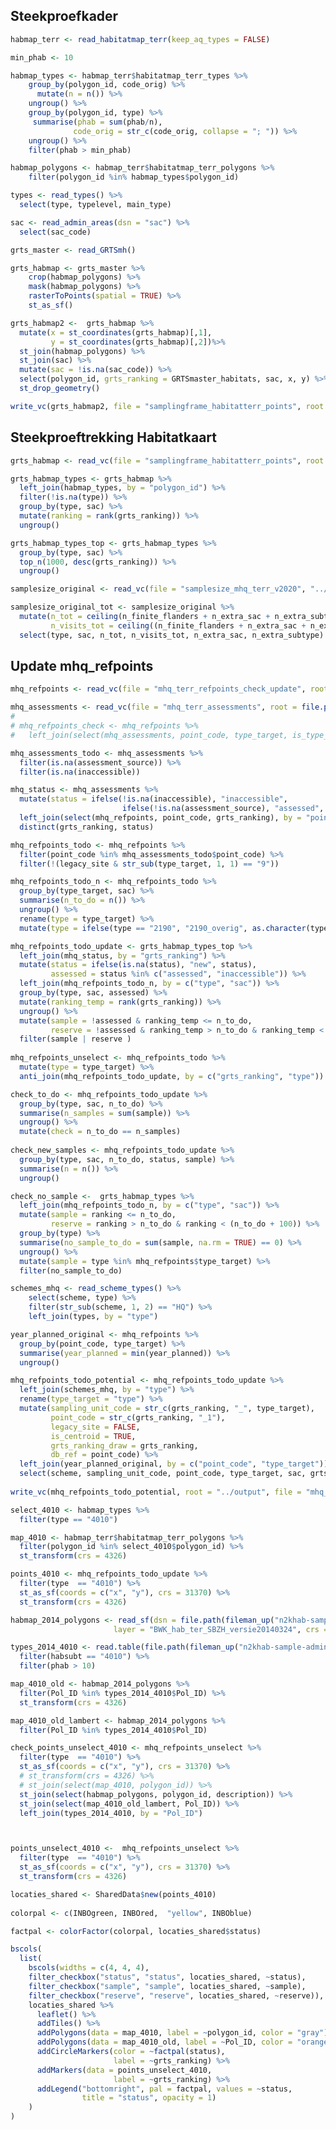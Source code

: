 ## Steekproefkader

```r

habmap_terr <- read_habitatmap_terr(keep_aq_types = FALSE)

min_phab <- 10

habmap_types <- habmap_terr$habitatmap_terr_types %>%
    group_by(polygon_id, code_orig) %>%
      mutate(n = n()) %>%
    ungroup() %>%
    group_by(polygon_id, type) %>%
     summarise(phab = sum(phab/n),
              code_orig = str_c(code_orig, collapse = "; ")) %>%
    ungroup() %>%
    filter(phab > min_phab)

habmap_polygons <- habmap_terr$habitatmap_terr_polygons %>%
    filter(polygon_id %in% habmap_types$polygon_id) 

types <- read_types() %>%
  select(type, typelevel, main_type)

sac <- read_admin_areas(dsn = "sac") %>%
  select(sac_code)

grts_master <- read_GRTSmh()
```



```r
 
grts_habmap <- grts_master %>%
    crop(habmap_polygons) %>%
    mask(habmap_polygons) %>%
    rasterToPoints(spatial = TRUE) %>%
    st_as_sf()

grts_habmap2 <-  grts_habmap %>%
  mutate(x = st_coordinates(grts_habmap)[,1],
         y = st_coordinates(grts_habmap)[,2])%>%
  st_join(habmap_polygons) %>%
  st_join(sac) %>%
  mutate(sac = !is.na(sac_code)) %>%
  select(polygon_id, grts_ranking = GRTSmaster_habitats, sac, x, y) %>%
  st_drop_geometry()

write_vc(grts_habmap2, file = "samplingframe_habitatterr_points", root = "../output", sorting = "grts_ranking", strict = FALSE)

```

## Steekproeftrekking Habitatkaart

```r
grts_habmap <- read_vc(file = "samplingframe_habitatterr_points", root = "../output")

grts_habmap_types <- grts_habmap %>%
  left_join(habmap_types, by = "polygon_id") %>%
  filter(!is.na(type)) %>%
  group_by(type, sac) %>%
  mutate(ranking = rank(grts_ranking)) %>%
  ungroup()

grts_habmap_types_top <- grts_habmap_types %>%
  group_by(type, sac) %>%
  top_n(1000, desc(grts_ranking)) %>%
  ungroup()

```

```r

samplesize_original <- read_vc(file = "samplesize_mhq_terr_v2020", "../output" )

samplesize_original_tot <- samplesize_original %>%
  mutate(n_tot = ceiling(n_finite_flanders + n_extra_sac + n_extra_subtype),
         n_visits_tot = ceiling((n_finite_flanders + n_extra_sac + n_extra_subtype)/prop_subtype_sac)) %>%
  select(type, sac, n_tot, n_visits_tot, n_extra_sac, n_extra_subtype)

```

## Update mhq_refpoints

```r
mhq_refpoints <- read_vc(file = "mhq_terr_refpoints_check_update", root = file.path(fileman_up("n2khab-sample-admin"), "data"))

mhq_assessments <- read_vc(file = "mhq_terr_assessments", root = file.path(fileman_up("n2khab-sample-admin"), "data"))
# 
# mhq_refpoints_check <- mhq_refpoints %>%
#   left_join(select(mhq_assessments, point_code, type_target, is_type_target, type_observed), by = c("point_code", "type_target"))

mhq_assessments_todo <- mhq_assessments %>%
  filter(is.na(assessment_source)) %>%
  filter(is.na(inaccessible)) 

mhq_status <- mhq_assessments %>%
  mutate(status = ifelse(!is.na(inaccessible), "inaccessible",
                         ifelse(!is.na(assessment_source), "assessed", "to_do"))) %>%
  left_join(select(mhq_refpoints, point_code, grts_ranking), by = "point_code") %>%
  distinct(grts_ranking, status)

mhq_refpoints_todo <- mhq_refpoints %>%
  filter(point_code %in% mhq_assessments_todo$point_code) %>%
  filter(!(legacy_site & str_sub(type_target, 1, 1) == "9"))

mhq_refpoints_todo_n <- mhq_refpoints_todo %>%
  group_by(type_target, sac) %>%
  summarise(n_to_do = n()) %>%
  ungroup() %>%
  rename(type = type_target) %>%
  mutate(type = ifelse(type == "2190", "2190_overig", as.character(type)))

```

```r
mhq_refpoints_todo_update <- grts_habmap_types_top %>%
  left_join(mhq_status, by = "grts_ranking") %>%
  mutate(status = ifelse(is.na(status), "new", status),
         assessed = status %in% c("assessed", "inaccessible")) %>%
  left_join(mhq_refpoints_todo_n, by = c("type", "sac")) %>%
  group_by(type, sac, assessed) %>%
  mutate(ranking_temp = rank(grts_ranking)) %>%
  ungroup() %>%
  mutate(sample = !assessed & ranking_temp <= n_to_do,
         reserve = !assessed & ranking_temp > n_to_do & ranking_temp < (n_to_do + 100)) %>%
  filter(sample | reserve ) 
  
mhq_refpoints_unselect <- mhq_refpoints_todo %>%
  mutate(type = type_target) %>%
  anti_join(mhq_refpoints_todo_update, by = c("grts_ranking", "type"))

check_to_do <- mhq_refpoints_todo_update %>%
  group_by(type, sac, n_to_do) %>%
  summarise(n_samples = sum(sample)) %>%
  ungroup() %>%
  mutate(check = n_to_do == n_samples)
  
check_new_samples <- mhq_refpoints_todo_update %>%
  group_by(type, sac, n_to_do, status, sample) %>%
  summarise(n = n()) %>%
  ungroup()

check_no_sample <-  grts_habmap_types %>%
  left_join(mhq_refpoints_todo_n, by = c("type", "sac")) %>%
  mutate(sample = ranking <= n_to_do,
         reserve = ranking > n_to_do & ranking < (n_to_do + 100)) %>%
  group_by(type) %>%
  summarise(no_sample_to_do = sum(sample, na.rm = TRUE) == 0) %>%
  ungroup() %>%
  mutate(sample = type %in% mhq_refpoints$type_target) %>%
  filter(no_sample_to_do)
```

```r

schemes_mhq <- read_scheme_types() %>%
    select(scheme, type) %>%
    filter(str_sub(scheme, 1, 2) == "HQ") %>%
    left_join(types, by = "type")

year_planned_original <- mhq_refpoints %>%
  group_by(point_code, type_target) %>%
  summarise(year_planned = min(year_planned)) %>%
  ungroup()

mhq_refpoints_todo_potential <- mhq_refpoints_todo_update %>%
  left_join(schemes_mhq, by = "type") %>%
  rename(type_target = "type") %>%
  mutate(sampling_unit_code = str_c(grts_ranking, "_", type_target),
         point_code = str_c(grts_ranking, "_1"),
         legacy_site = FALSE,
         is_centroid = TRUE,
         grts_ranking_draw = grts_ranking,
         db_ref = point_code) %>%
  left_join(year_planned_original, by = c("point_code", "type_target")) %>%
  select(scheme, sampling_unit_code, point_code, type_target, sac, grts_ranking, is_centroid, grts_ranking_draw,  legacy_site, x, y, db_ref, status, phab, year_planned)
  
write_vc(mhq_refpoints_todo_potential, root = "../output", file = "mhq_refpoints_todo_potential", sorting = c("sampling_unit_code"))

```






```r

select_4010 <- habmap_types %>%
  filter(type == "4010")

map_4010 <- habmap_terr$habitatmap_terr_polygons %>%
  filter(polygon_id %in% select_4010$polygon_id) %>%
  st_transform(crs = 4326)

points_4010 <- mhq_refpoints_todo_update %>%
  filter(type  == "4010") %>%
  st_as_sf(coords = c("x", "y"), crs = 31370) %>%
  st_transform(crs = 4326)

habmap_2014_polygons <- read_sf(dsn = file.path(fileman_up("n2khab-sample-admin"), "mhq_sample-admin_data/original/sample/sampleframe" ),
                       layer = "BWK_hab_ter_SBZH_versie20140324", crs = 31370)

types_2014_4010 <- read.table(file.path(fileman_up("n2khab-sample-admin"), "mhq_sample-admin_data/original/sample/sampleframe/BWK_habsubt_versie20140324.txt")) %>%
  filter(habsubt == "4010") %>%
  filter(phab > 10)

map_4010_old <- habmap_2014_polygons %>%
  filter(Pol_ID %in% types_2014_4010$Pol_ID) %>%
  st_transform(crs = 4326)

map_4010_old_lambert <- habmap_2014_polygons %>%
  filter(Pol_ID %in% types_2014_4010$Pol_ID)

check_points_unselect_4010 <- mhq_refpoints_unselect %>%
  filter(type  == "4010") %>%
  st_as_sf(coords = c("x", "y"), crs = 31370) %>%
  # st_transform(crs = 4326) %>%
  # st_join(select(map_4010, polygon_id)) %>%
  st_join(select(habmap_polygons, polygon_id, description)) %>%
  st_join(select(map_4010_old_lambert, Pol_ID)) %>%
  left_join(types_2014_4010, by = "Pol_ID")



points_unselect_4010 <-  mhq_refpoints_unselect %>%
  filter(type  == "4010") %>%
  st_as_sf(coords = c("x", "y"), crs = 31370) %>%
  st_transform(crs = 4326) 

```


```r
locaties_shared <- SharedData$new(points_4010) 
  
colorpal <- c(INBOgreen, INBOred,  "yellow", INBOblue)

factpal <- colorFactor(colorpal, locaties_shared$status)

bscols(
  list(
    bscols(widths = c(4, 4, 4),
    filter_checkbox("status", "status", locaties_shared, ~status),
    filter_checkbox("sample", "sample", locaties_shared, ~sample),
    filter_checkbox("reserve", "reserve", locaties_shared, ~reserve)),
    locaties_shared %>%
      leaflet() %>%
      addTiles() %>%
      addPolygons(data = map_4010, label = ~polygon_id, color = "gray") %>%
      addPolygons(data = map_4010_old, label = ~Pol_ID, color = "orange") %>%
      addCircleMarkers(color = ~factpal(status),
                       label = ~grts_ranking) %>%
      addMarkers(data = points_unselect_4010, 
                       label = ~grts_ranking) %>%
      addLegend("bottomright", pal = factpal, values = ~status,
                title = "status", opacity = 1)
    ) 
)
```